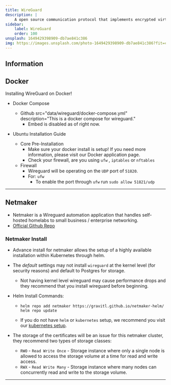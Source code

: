 ```yaml
---
title: WireGuard
description: |
    A open source communication protocol that implements encrypted virtual private networks.
sidebar:
    label: WireGuard
    order: 100
unsplash: 1649429398909-db7ae841c386
img: https://images.unsplash.com/photo-1649429398909-db7ae841c386?fit=crop&w=1400&h=700&q=75
---
```


## Information

## Docker

Installing WireGuard on Docker!

-   Docker Compose

    -   Github
        	src="data/wireguard/docker-compose.yml"
        	description="This is a docker compose for wireguard."
        - Embed is disabled as of right now.

-   Ubuntu Installation Guide
    -   Core Pre-Installation
        -   Make sure your docker install is setup! If you need more information, please visit our Docker application page.
        -   Check your firewall, are you using `ufw` , `iptables` or `nftables`
    -   Firewall
        -   Wireguard will be operating on the `UDP` port of `51820`.
        -   For: `ufw`
            -   To enable the port through `ufw` run `sudo allow 51821/udp`


---


## Netmaker

-   Netmaker is a Wireguard automation application that handles self-hosted homelabs to small business / enterprise networking.
-   [Official Github Repo](https://github.com/gravitl/netmaker)

### Netmaker Install

-   Advance install for netmaker allows the setup of a highly available installation within Kubernetes through helm.
-   The _default_ settings may not install `wireguard` at the kernel level (for security reasons) and default to Postgres for storage.
    -   Not having kernel level wireguard may cause performance drops and they recommend that you install wireguard before beginning.
-   Helm Install Commands:

    -   ```shell
        helm repo add netmaker https://gravitl.github.io/netmaker-helm/
        helm repo update
        ```

    -   If you do not have `helm` or `kubernetes` setup, we recommend you visit our [kubernetes setup](https://kbve.com/application/kubernetes).

-   The storage of the certificates will be an issue for this netmaker cluster, they recommend two types of storage classes:
    -   `RWO` - `Read Write Once` - Storage instance where only a single node is allowed to access the storage volume at a time for read and write access.
    -   `RWX` - `Read Write Many` - Storage instance where many nodes can concurrently read and write to the storage volume.

---
